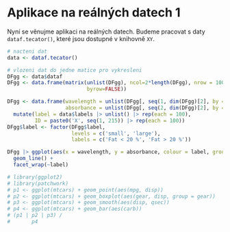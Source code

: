 # Aplikace na reálných datech 1

Nyní se věnujme aplikaci na reálných datech. Budeme pracovat s daty `dataf.tecator()`, které jsou dostupné v knihovně `XY`.

```r
# nacteni dat 
data <- dataf.tecator()
```

```r
# vlozeni dat do jedne matice pro vykresleni
DFgg <- data$dataf
DFgg <- data.frame(matrix(unlist(DFgg), ncol=2*length(DFgg), nrow = 100,
                          byrow=FALSE))

DFgg <- data.frame(wavelength = unlist(DFgg[, seq(1, dim(DFgg)[2], by = 2)]),
                   absorbance = unlist(DFgg[, seq(2, dim(DFgg)[2], by = 2)])) |>
  mutate(label = data$labels |> unlist() |> rep(each = 100),
         ID = paste0('X', seq(1, 215)) |> rep(each = 100))
DFgg$label <- factor(DFgg$label, 
                     levels = c('small', 'large'), 
                     labels = c('Fat < 20 %', 'Fat > 20 %'))

DFgg |> ggplot(aes(x = wavelength, y = absorbance, colour = label, group = ID)) + 
  geom_line() + 
  facet_wrap(~label)
```

```r
# library(ggplot2)
# library(patchwork)
# p1 <- ggplot(mtcars) + geom_point(aes(mpg, disp))
# p2 <- ggplot(mtcars) + geom_boxplot(aes(gear, disp, group = gear))
# p3 <- ggplot(mtcars) + geom_smooth(aes(disp, qsec)) 
# p4 <- ggplot(mtcars) + geom_bar(aes(carb)) 
# (p1 | p2 | p3) / 
#       p4
```
